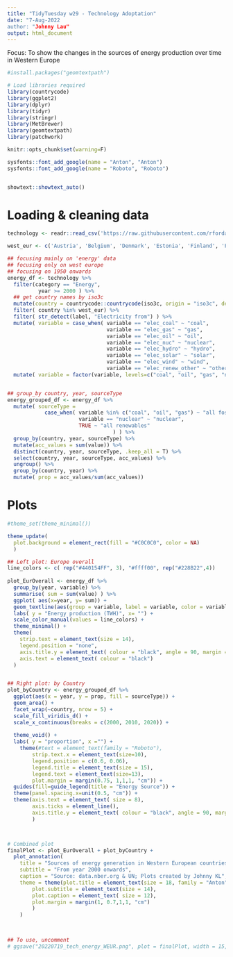```yaml
---
title: "TidyTuesday w29 - Technology Adoptation"
date: "7-Aug-2022
author: "Johnny Lau"
output: html_document
---
```


Focus: To show the changes in the sources of energy production over time in Western Europe

```r
#install.packages("geomtextpath")

# Load libraries required
library(countrycode)
library(ggplot2)
library(dplyr)
library(tidyr)
library(stringr)
library(MetBrewer)
library(geomtextpath)
library(patchwork)

knitr::opts_chunk$set(warning=F)

sysfonts::font_add_google(name = "Anton", "Anton")
sysfonts::font_add_google(name = "Roboto", "Roboto")


showtext::showtext_auto()

```


# Loading & cleaning data

```r

technology <- readr::read_csv('https://raw.githubusercontent.com/rfordatascience/tidytuesday/master/data/2022/2022-07-19/technology.csv') 

west_eur <- c('Austria', 'Belgium', 'Denmark', 'Estonia', 'Finland', 'France', 'Germany', 'Ireland', 'Latvia', 'Lithuania', 'Luxembourg', 'Netherlands', 'Norway', 'Portugal', 'Spain', 'Sweden', 'United Kingdom')

## focusing mainly on 'energy' data
## focusing only on west europe
## focusing on 1950 onwards
energy_df <- technology %>%
  filter(category == "Energy",
          year >= 2000 ) %>%
  ## get country names by iso3c
  mutate(country = countrycode::countrycode(iso3c, origin = "iso3c", destination = 'country.name')) %>%
  filter( country %in% west_eur) %>%
  filter( str_detect(label, "Electricity from") ) %>%
  mutate( variable = case_when( variable == "elec_coal" ~ "coal",
                                variable == "elec_gas" ~ "gas",
                                variable == "elec_oil" ~ "oil",
                                variable == "elec_nuc" ~ "nuclear",
                                variable == "elec_hydro" ~ "hydro",
                                variable == "elec_solar" ~ "solar",
                                variable == "elec_wind" ~ "wind",
                                variable == "elec_renew_other" ~ "other renewables")) %>%
  mutate( variable = factor(variable, levels=c("coal", "oil", "gas", "nuclear", "hydro", "solar", "wind", "other renewables") ) )


## group_by country, year, sourceType
energy_grouped_df <- energy_df %>%
  mutate( sourceType = 
            case_when( variable %in% c("coal", "oil", "gas") ~ "all fossil",
                       variable == "nuclear" ~ "nuclear",
                       TRUE ~ "all renewables"
                                  ) ) %>%
  group_by(country, year, sourceType) %>%
  mutate(acc_values = sum(value)) %>%
  distinct(country, year, sourceType, .keep_all = T) %>%
  select(country, year, sourceType, acc_values) %>%
  ungroup() %>%
  group_by(country, year) %>%
  mutate( prop = acc_values/sum(acc_values))


```

# Plots
```r
#theme_set(theme_minimal())  

theme_update(
  plot.background = element_rect(fill = "#C0C0C0", color = NA)
  )

## Left plot: Europe overall
line_colors <- c( rep("#440154FF", 3), "#ffff00", rep("#228B22",4))
  
plot_EurOverall <- energy_df %>%
  group_by(year, variable) %>%
  summarise( sum = sum(value) ) %>%
  ggplot( aes(x=year, y= sum)) +
  geom_textline(aes(group = variable, label = variable, color = variable), size = 5, vjust = 0.25, linewidth = 1, hjust = 0.7) + 
  labs( y = "Energy production (TWH)", x= "") +
  scale_color_manual(values = line_colors) +
  theme_minimal() +
  theme(
    strip.text = element_text(size = 14),
    legend.position = "none",
    axis.title.y = element_text( colour = "black", angle = 90, margin = margin(0,0.75,0,0, "cm")),
    axis.text = element_text( colour = "black")
  ) 


## Right plot: by Country
plot_byCountry <- energy_grouped_df %>%
  ggplot(aes(x = year, y = prop, fill = sourceType)) + 
  geom_area() + 
  facet_wrap(~country, nrow = 5) +
  scale_fill_viridis_d() +
  scale_x_continuous(breaks = c(2000, 2010, 2020)) +
  
  theme_void() +    
  labs( y = "proportion", x ="") +
    theme(#text = element_text(family = "Roboto"),
        strip.text.x = element_text(size=10),
        legend.position = c(0.6, 0.06),
        legend.title = element_text(size = 15),
        legend.text = element_text(size=13),
        plot.margin = margin(0.75, 1,1,1, "cm")) +
  guides(fill=guide_legend(title = "Energy Source")) +
  theme(panel.spacing.x=unit(0.5, "cm")) +
  theme(axis.text = element_text( size = 8),
        axis.ticks = element_line(),
        axis.title.y = element_text( colour = "black", angle = 90, margin = margin(0,0.75,0,0, "cm") )
        ) 



# Combined plot
finalPlot <- plot_EurOverall + plot_byCountry + 
  plot_annotation(
    title = "Sources of energy generation in Western European countries",
    subtitle = "From year 2000 onwards",
    caption = "Source: data.nber.org & UN; Plots created by Johnny KL",
    theme = theme(plot.title = element_text(size = 18, family = "Anton"),
        plot.subtitle = element_text(size = 14),
        plot.caption = element_text( size = 12),
        plot.margin = margin(1, 0.7,1,1, "cm")
        )
    )

 

## To use, uncomment
# ggsave("20220719_tech_energy_WEUR.png", plot = finalPlot, width = 15, height = 9)

```
